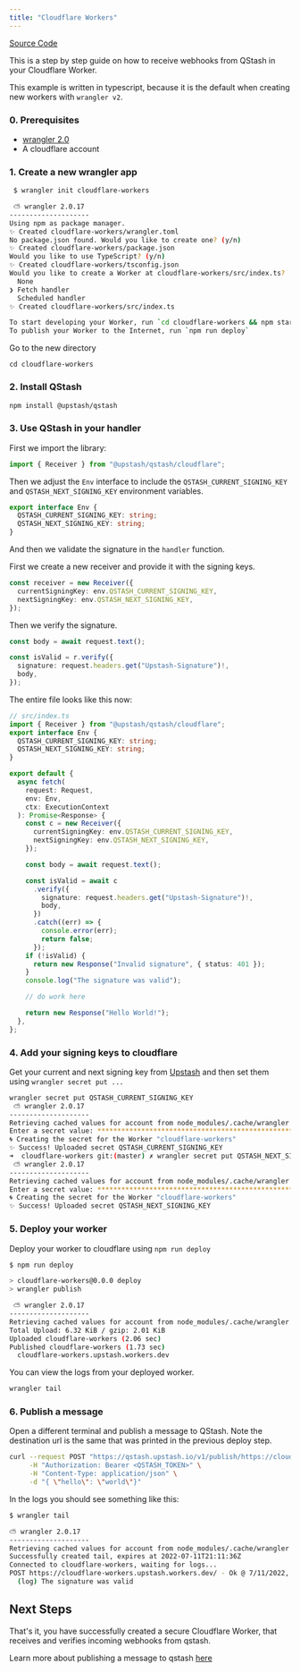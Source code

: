 ```yaml
---
title: "Cloudflare Workers"
---
```


[Source Code](https://github.com/upstash/qstash-examples/tree/main/cloudflare-workers)

This is a step by step guide on how to receive webhooks from QStash in your
Cloudflare Worker.

This example is written in typescript, because it is the default when creating
new workers with `wrangler v2`.

### 0. Prerequisites

- [wrangler 2.0](https://github.com/cloudflare/wrangler2)
- A cloudflare account

### 1. Create a new wrangler app

```bash
 $ wrangler init cloudflare-workers

 ⛅️ wrangler 2.0.17
--------------------
Using npm as package manager.
✨ Created cloudflare-workers/wrangler.toml
No package.json found. Would you like to create one? (y/n)
✨ Created cloudflare-workers/package.json
Would you like to use TypeScript? (y/n)
✨ Created cloudflare-workers/tsconfig.json
Would you like to create a Worker at cloudflare-workers/src/index.ts?
  None
❯ Fetch handler
  Scheduled handler
✨ Created cloudflare-workers/src/index.ts

To start developing your Worker, run `cd cloudflare-workers && npm start`
To publish your Worker to the Internet, run `npm run deploy`
```

Go to the new directory

```
cd cloudflare-workers
```

### 2. Install QStash

```bash
npm install @upstash/qstash
```

### 3. Use QStash in your handler

First we import the library:

```ts
import { Receiver } from "@upstash/qstash/cloudflare";
```

Then we adjust the `Env` interface to include the `QSTASH_CURRENT_SIGNING_KEY`
and `QSTASH_NEXT_SIGNING_KEY` environment variables.

```ts
export interface Env {
  QSTASH_CURRENT_SIGNING_KEY: string;
  QSTASH_NEXT_SIGNING_KEY: string;
}
```

And then we validate the signature in the `handler` function.

First we create a new receiver and provide it with the signing keys.

```ts
const receiver = new Receiver({
  currentSigningKey: env.QSTASH_CURRENT_SIGNING_KEY,
  nextSigningKey: env.QSTASH_NEXT_SIGNING_KEY,
});
```

Then we verify the signature.

```ts
const body = await request.text();

const isValid = r.verify({
  signature: request.headers.get("Upstash-Signature")!,
  body,
});
```

The entire file looks like this now:

```ts
// src/index.ts
import { Receiver } from "@upstash/qstash/cloudflare";
export interface Env {
  QSTASH_CURRENT_SIGNING_KEY: string;
  QSTASH_NEXT_SIGNING_KEY: string;
}

export default {
  async fetch(
    request: Request,
    env: Env,
    ctx: ExecutionContext
  ): Promise<Response> {
    const c = new Receiver({
      currentSigningKey: env.QSTASH_CURRENT_SIGNING_KEY,
      nextSigningKey: env.QSTASH_NEXT_SIGNING_KEY,
    });

    const body = await request.text();

    const isValid = await c
      .verify({
        signature: request.headers.get("Upstash-Signature")!,
        body,
      })
      .catch((err) => {
        console.error(err);
        return false;
      });
    if (!isValid) {
      return new Response("Invalid signature", { status: 401 });
    }
    console.log("The signature was valid");

    // do work here

    return new Response("Hello World!");
  },
};
```

### 4. Add your signing keys to cloudflare

Get your current and next signing key from
[Upstash](https://console.upstash.com/qstash) and then set them using
`wrangler secret put ...`

```bash
wrangler secret put QSTASH_CURRENT_SIGNING_KEY
 ⛅️ wrangler 2.0.17
--------------------
Retrieving cached values for account from node_modules/.cache/wrangler
Enter a secret value: ******************************************************
🌀 Creating the secret for the Worker "cloudflare-workers"
✨ Success! Uploaded secret QSTASH_CURRENT_SIGNING_KEY
➜  cloudflare-workers git:(master) ✗ wrangler secret put QSTASH_NEXT_SIGNING_KEY
 ⛅️ wrangler 2.0.17
--------------------
Retrieving cached values for account from node_modules/.cache/wrangler
Enter a secret value: ******************************************************
🌀 Creating the secret for the Worker "cloudflare-workers"
✨ Success! Uploaded secret QSTASH_NEXT_SIGNING_KEY
```

### 5. Deploy your worker

Deploy your worker to cloudflare using `npm run deploy`

```bash
$ npm run deploy

> cloudflare-workers@0.0.0 deploy
> wrangler publish

 ⛅️ wrangler 2.0.17
--------------------
Retrieving cached values for account from node_modules/.cache/wrangler
Total Upload: 6.32 KiB / gzip: 2.01 KiB
Uploaded cloudflare-workers (2.06 sec)
Published cloudflare-workers (1.73 sec)
  cloudflare-workers.upstash.workers.dev
```

You can view the logs from your deployed worker.

```bash
wrangler tail
```

### 6. Publish a message

Open a different terminal and publish a message to QStash. Note the destination
url is the same that was printed in the previous deploy step.

```bash
curl --request POST "https://qstash.upstash.io/v1/publish/https://cloudflare-workers.upstash.workers.dev" \
     -H "Authorization: Bearer <QSTASH_TOKEN>" \
     -H "Content-Type: application/json" \
     -d "{ \"hello\": \"world\"}"
```

In the logs you should see something like this:

```bash
$ wrangler tail

⛅️ wrangler 2.0.17
--------------------
Retrieving cached values for account from node_modules/.cache/wrangler
Successfully created tail, expires at 2022-07-11T21:11:36Z
Connected to cloudflare-workers, waiting for logs...
POST https://cloudflare-workers.upstash.workers.dev/ - Ok @ 7/11/2022, 5:13:19 PM
  (log) The signature was valid
```

## Next Steps

That's it, you have successfully created a secure Cloudflare Worker, that
receives and verifies incoming webhooks from qstash.

Learn more about publishing a message to qstash [here](/qstash/howto/publishing)
